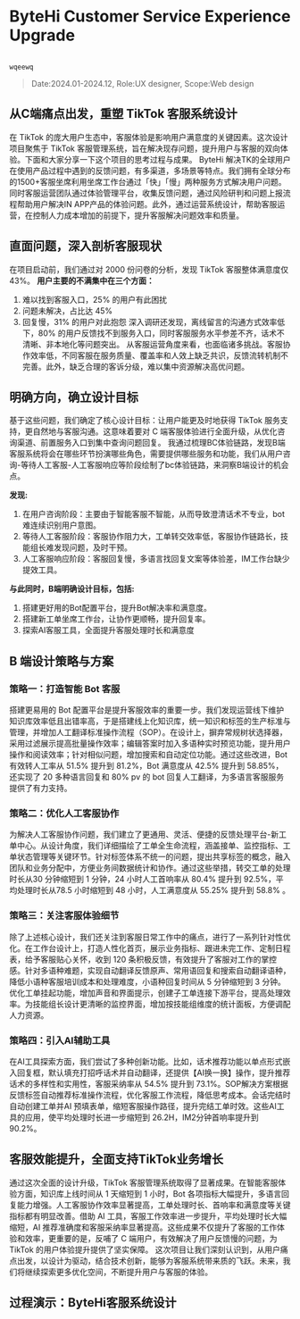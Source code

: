 # ByteHi Customer Service Experience Upgrade

<Image src="/byte_hi/byte_hi.001.png" alt="" className="rounded-lg" />

`wqeewq`

>Date:2024.01-2024.12, Role:UX designer, Scope:Web design
## 从C端痛点出发，重塑 TikTok 客服系统设计
在 TikTok 的庞大用户生态中，客服体验是影响用户满意度的关键因素。这次设计项目聚焦于 TikTok 客服管理系统，旨在解决现存问题，提升用户与客服的双向体验。下面和大家分享一下这个项目的思考过程与成果。
ByteHi 解决TK的全球用户在使用产品过程中遇到的反馈问题，有多渠道，多场景等特点。我们拥有全球分布的1500+客服坐席利用坐席工作台通过「快」「慢」两种服务方式解决用户问题。同时客服运营团队通过体验管理平台，收集反馈问题，通过风险研判和问题上报流程帮助用户解决IN APP产品的体验问题。此外，通过运营系统设计，帮助客服运营，在控制人力成本增加的前提下，提升客服解决问题效率和质量。

## 直面问题，深入剖析客服现状
在项目启动前，我们通过对 2000 份问卷的分析，发现 TikTok 客服整体满意度仅 43%。
**用户主要的不满集中在三个方面：**
1. 难以找到客服入口，25% 的用户有此困扰
2. 问题未解决，占比达 45%
3. 回复慢，31% 的用户对此抱怨
深入调研还发现，离线留言的沟通方式效率低下，80% 的用户反馈找不到服务入口，同时客服服务水平参差不齐，话术不清晰、非本地化等问题突出。
从客服运营角度来看，也面临诸多挑战。客服协作效率低，不同客服在服务质量、覆盖率和人效上缺乏共识，反馈流转机制不完善。此外，缺乏合理的客诉分级，难以集中资源解决高优问题。

## 明确方向，确立设计目标
基于这些问题，我们确定了核心设计目标：让用户能更及时地获得 TikTok 服务支持，更自然地与客服沟通。这意味着要对 C 端客服体验进行全面升级，从优化咨询渠道、前置服务入口到集中查询问题回复。
我通过梳理BC体验链路，发现B端客服系统将会在哪些环节扮演哪些角色，需要提供哪些服务和功能，我们从用户咨询-等待人工客服-人工客服响应等阶段绘制了bc体验链路，来洞察B端设计的机会点。


**发现:**
1. 在用户咨询阶段：主要由于智能客服不智能，从而导致澄清话术不专业，bot难连续识别用户意图。
2. 等待人工客服阶段：客服协作阻力大，工单转交效率低，客服协作链路长，技能组长难发现问题，及时干预。
3. 人工客服响应阶段：客服回复慢，多语言找回复文案等体验差，IM工作台缺少提效工具。

**与此同时，B端明确设计目标，包括:**
1. 搭建更好用的Bot配置平台，提升Bot解决率和满意度。 
2. 搭建新工单坐席工作台，让协作更顺畅，提升回复率。
3. 探索AI客服工具，全面提升客服处理时长和满意度

## B 端设计策略与方案
### 策略一：打造智能 Bot 客服
搭建更易用的 Bot 配置平台是提升客服效率的重要一步。我们发现运营线下维护知识库效率低且出错率高，于是搭建线上化知识库，统一知识和标签的生产标准与管理，并增加人工翻译标准操作流程（SOP）。在设计上，摒弃常规树状选择器，采用过滤展示提高批量操作效率；编辑答案时加入多语种实时预览功能，提升用户操作和阅读效率；针对相似问题，增加搜索和自动定位功能。通过这些改进，Bot 有效转人工率从 51.5% 提升到 81.2%，Bot 满意度从 42.5% 提升到 58.85%，还实现了 20 多种语言回复和 80% pv 的 bot 回复人工翻译，为多语言客服服务提供了有力支持。

### 策略二：优化人工客服协作
为解决人工客服协作问题，我们建立了更通用、灵活、便捷的反馈处理平台-新工单中心。从设计角度，我们详细描绘了工单全生命流程，涵盖接单、监控指标、工单状态管理等关键环节。针对标签体系不统一的问题，提出共享标签的概念，融入团队和业务分配中，方便业务间数据统计和协作。通过这些举措，转交工单的处理时长从30 分钟缩短到 1 分钟，24 小时人工首响率从 80.4% 提升到 92.5%，平均处理时长从78.5 小时缩短到 48 小时，人工满意度从 55.25% 提升到 58.8% 。

### 策略三：关注客服体验细节
除了上述核心设计，我们还关注到客服日常工作中的痛点，进行了一系列针对性优化。在工作台设计上，打造人性化首页，展示业务指标、跟进未完工作、定制日程表，给予客服贴心关怀，收到 120 条积极反馈，有效提升了客服对工作的掌控感。针对多语种难题，实现自动翻译反馈原声、常用语回复和搜索自动翻译语种，降低小语种客服培训成本和处理难度，小语种回复时间从 5 分钟缩短到 3 分钟。优化工单挂起功能，增加声音和界面提示，创建子工单连接下游平台，提高处理效率。为技能组长设计更清晰的监控界面，增加按技能组维度的统计面板，方便调配人力资源。

### 策略四：引入AI辅助工具
在AI工具探索方面，我们尝试了多种创新功能。比如，话术推荐功能以单点形式嵌入回复框，默认填充打招呼话术并自动翻译，还提供【AI换一换】操作，提升推荐话术的多样性和实用性，客服采纳率从 54.5% 提升到 73.1%。SOP解决方案根据反馈标签自动推荐标准操作流程，优化客服工作流程，降低思考成本。会话完结时自动创建工单并AI 预填表单，缩短客服操作路径，提升完结工单时效。这些AI工具的应用，使平均处理时长进一步缩短到 26.2H，IM2分钟首响率提升到 90.2%。

## 客服效能提升，全面支持TikTok业务增长
通过这次全面的设计升级，TikTok 客服管理系统取得了显著成果。在智能客服体验方面，知识库上线时间从 1 天缩短到 1 小时，Bot 各项指标大幅提升，多语言回复能力增强。人工客服协作效率显著提高，工单处理时长、首响率和满意度等关键指标都有明显改善。借助 AI 工具，客服工作效率进一步提升，平均处理时长大幅缩短，AI 推荐准确度和客服采纳率显著提高。这些成果不仅提升了客服的工作体验和效率，更重要的是，反哺了 C 端用户，有效解决了用户反馈慢的问题，为 TikTok 的用户体验提升提供了坚实保障。
这次项目让我们深刻认识到，从用户痛点出发，以设计为驱动，结合技术创新，能够为客服系统带来质的飞跃。未来，我们将继续探索更多优化空间，不断提升用户与客服的体验。

## 过程演示：ByteHi客服系统设计

<Image src="/byte_hi/byte_hi.002.png" alt="" className="rounded-lg" />
<Image src="/byte_hi/byte_hi.003.png" alt="" className="rounded-lg" />
<Image src="/byte_hi/byte_hi.004.png" alt="" className="rounded-lg" />
<Image src="/byte_hi/byte_hi.005.png" alt="" className="rounded-lg" />
<Image src="/byte_hi/byte_hi.006.png" alt="" className="rounded-lg" />
<Image src="/byte_hi/byte_hi.007.png" alt="" className="rounded-lg" />
<Image src="/byte_hi/byte_hi.008.png" alt="" className="rounded-lg" />
<Image src="/byte_hi/byte_hi.009.png" alt="" className="rounded-lg" />
<Image src="/byte_hi/byte_hi.010.png" alt="" className="rounded-lg" />
<Image src="/byte_hi/byte_hi.011.png" alt="" className="rounded-lg" />
<Image src="/byte_hi/byte_hi.013.png" alt="" className="rounded-lg" />
<Image src="/byte_hi/byte_hi.014.png" alt="" className="rounded-lg" />
<Image src="/byte_hi/byte_hi.015.png" alt="" className="rounded-lg" />
<Image src="/byte_hi/byte_hi.016.png" alt="" className="rounded-lg" />
<Image src="/byte_hi/byte_hi.017.png" alt="" className="rounded-lg" />
<Image src="/byte_hi/byte_hi.018.png" alt="" className="rounded-lg" />
<Image src="/byte_hi/byte_hi.019.png" alt="" className="rounded-lg" />
<Image src="/byte_hi/byte_hi.020.png" alt="" className="rounded-lg" />
<Image src="/byte_hi/byte_hi.021.png" alt="" className="rounded-lg" />
<Image src="/byte_hi/byte_hi.022.png" alt="" className="rounded-lg" />
<Image src="/byte_hi/byte_hi.023.png" alt="" className="rounded-lg" />
<Image src="/byte_hi/byte_hi.024.png" alt="" className="rounded-lg" />
<Image src="/byte_hi/byte_hi.025.png" alt="" className="rounded-lg" />
<Image src="/byte_hi/byte_hi.026.png" alt="" className="rounded-lg" />
<Image src="/byte_hi/byte_hi.027.png" alt="" className="rounded-lg" />
<Image src="/byte_hi/byte_hi.029.png" alt="" className="rounded-lg" />
<Image src="/byte_hi/byte_hi.030.png" alt="" className="rounded-lg" />
<Image src="/byte_hi/byte_hi.031.png" alt="" className="rounded-lg" />
<Image src="/byte_hi/byte_hi.032.png" alt="" className="rounded-lg" />
<Image src="/byte_hi/byte_hi.033.png" alt="" className="rounded-lg" />
<Image src="/byte_hi/byte_hi.034.png" alt="" className="rounded-lg" />
<Image src="/byte_hi/byte_hi.035.png" alt="" className="rounded-lg" />
<Image src="/byte_hi/byte_hi.036.png" alt="" className="rounded-lg" />
<Image src="/byte_hi/byte_hi.037.png" alt="" className="rounded-lg" />
<Image src="/byte_hi/byte_hi.038.png" alt="" className="rounded-lg" />

